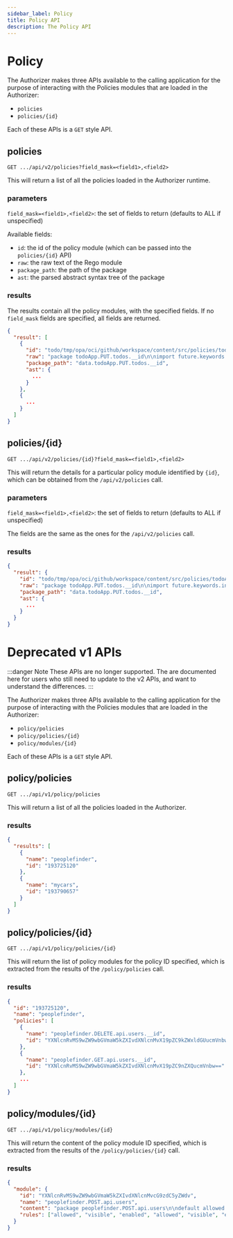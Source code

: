 ```yaml
---
sidebar_label: Policy
title: Policy API
description: The Policy API
---
```


# Policy

The Authorizer makes three APIs available to the calling application for the purpose of
interacting with the Policies modules that are loaded in the Authorizer:

- `policies`
- `policies/{id}`

Each of these APIs is a `GET` style API.

## policies

`GET .../api/v2/policies?field_mask=<field1>,<field2>`

This will return a list of all the policies loaded in the Authorizer runtime.

### parameters

`field_mask=<field1>,<field2>`: the set of fields to return (defaults to ALL if unspecified)

Available fields:
* `id`: the id of the policy module (which can be passed into the `policies/{id}` API)
* `raw`: the raw text of the Rego module
* `package_path`: the path of the package
* `ast`: the parsed abstract syntax tree of the package

### results

The results contain all the policy modules, with the specified fields. If no `field_mask` fields are specified, all fields are returned.

```json
{
  "result": [
    {
      "id": "todo/tmp/opa/oci/github/workspace/content/src/policies/todoApp.PUT.todos.__id.rego",
      "raw": "package todoApp.PUT.todos.__id\n\nimport future.keywords.in\nimport input.resource\nimport input.user\n\ndefault allowed = false\n\nallowed {\n\tuser.properties.roles[_] == \"editor\"\n\tuser.key == resource.ownerID\n}\n\nallowed {\n\tuser.properties.roles[_] == \"evil_genius\"\n}\n",
      "package_path": "data.todoApp.PUT.todos.__id",
      "ast": {
        ...
      }
    },
    {
      ...
    }
  ]
}
```

## policies/{id}

`GET .../api/v2/policies/{id}?field_mask=<field1>,<field2>`

This will return the details for a particular policy module identified by `{id}`, which can be obtained from the `/api/v2/policies` call.

### parameters

`field_mask=<field1>,<field2>`: the set of fields to return (defaults to ALL if unspecified)

The fields are the same as the ones for the `/api/v2/policies` call.

### results

```json
{
  "result": {
    "id": "todo/tmp/opa/oci/github/workspace/content/src/policies/todoApp.PUT.todos.__id.rego",
    "raw": "package todoApp.PUT.todos.__id\n\nimport future.keywords.in\nimport input.resource\nimport input.user\n\ndefault allowed = false\n\nallowed {\n\tuser.properties.roles[_] == \"editor\"\n\tuser.key == resource.ownerID\n}\n\nallowed {\n\tuser.properties.roles[_] == \"evil_genius\"\n}\n",
    "package_path": "data.todoApp.PUT.todos.__id",
    "ast": {
      ...
    }
  }
}
```

# Deprecated v1 APIs

:::danger Note
These APIs are no longer supported. The are documented here for users who still need to update to the v2 APIs, and want to understand the differences.
:::

The Authorizer makes three APIs available to the calling application for the purpose of
interacting with the Policies modules that are loaded in the Authorizer:

- `policy/policies`
- `policy/policies/{id}`
- `policy/modules/{id}`

Each of these APIs is a `GET` style API.

## policy/policies

`GET .../api/v1/policy/policies`

This will return a list of all the policies loaded in the Authorizer.

### results

```json
{
  "results": [
    {
      "name": "peoplefinder",
      "id": "193725120"
    },
    {
      "name": "mycars",
      "id": "193790657"
    }
  ]
}
```

## policy/policies/{id}

`GET .../api/v1/policy/policies/{id}`

This will return the list of policy modules for the policy ID specified, which is extracted from the
results of the `/policy/policies` call.

### results

```json
{
  "id": "193725120",
  "name": "peoplefinder",
  "policies": [
    {
      "name": "peoplefinder.DELETE.api.users.__id",
      "id": "YXNlcnRvMS9wZW9wbGVmaW5kZXIvdXNlcnMvX19pZC9kZWxldGUucmVnbw=="
    },
    {
      "name": "peoplefinder.GET.api.users.__id",
      "id": "YXNlcnRvMS9wZW9wbGVmaW5kZXIvdXNlcnMvX19pZC9nZXQucmVnbw=="
    },
    ...
  ]
}
```

## policy/modules/{id}

`GET .../api/v1/policy/modules/{id}`

This will return the content of the policy module ID specified, which is extracted from the results of
the `/policy/policies/{id}` call.

### results

```json
{
  "module": {
    "id": "YXNlcnRvMS9wZW9wbGVmaW5kZXIvdXNlcnMvcG9zdC5yZWdv",
    "name": "peoplefinder.POST.api.users",
    "content": "package peoplefinder.POST.api.users\n\ndefault allowed = false\n\ndefault visible = false\n\ndefault enabled = false\n\nallowed {\n\tu = input.user\n\tu.properties.department == \"Operations\"\n\tu.properties.title == \"IT Manager\"\n}\n\nvisible {\n\tallowed\n}\n\nenabled {\n\tallowed\n}\n",
    "rules": ["allowed", "visible", "enabled", "allowed", "visible", "enabled"]
  }
}
```
